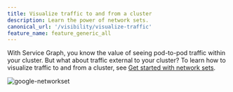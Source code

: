 ```yaml
---
title: Visualize traffic to and from a cluster
description: Learn the power of network sets. 
canonical_url: '/visibility/visualize-traffic'
feature_name: feature_generic_all
---
```


With Service Graph, you know the value of seeing pod-to-pod traffic within your cluster. But what about traffic external to your cluster? To learn how to visualize traffic to and from a cluster, see [Get started with network sets]({{site.baseurl}}/security/networksets).

![google-networkset]({{site.baseurl}}/images/google-networkset.png)